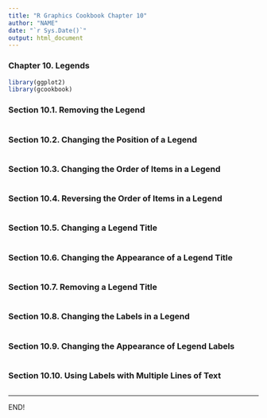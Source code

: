 ```yaml
---
title: "R Graphics Cookbook Chapter 10"
author: "NAME"
date: "`r Sys.Date()`"
output: html_document
---
```


### Chapter 10. Legends

```r
library(ggplot2)
library(gcookbook)
```

### Section 10.1. Removing the Legend

```r
 
```

### Section 10.2. Changing the Position of a Legend

```r

```

### Section 10.3. Changing the Order of Items in a Legend

```r

```

### Section 10.4. Reversing the Order of Items in a Legend

```r
 
```

### Section 10.5. Changing a Legend Title

```r

```

### Section 10.6. Changing the Appearance of a Legend Title

```r

```

### Section 10.7. Removing a Legend Title

```r

```

### Section 10.8. Changing the Labels in a Legend

```r

```

### Section 10.9. Changing the Appearance of Legend Labels

```r

```

### Section 10.10. Using Labels with Multiple Lines of Text

```r

```


<hr>
END!